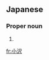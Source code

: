 ==Japanese==
{{ja-kanjitab|お|さわ|k2=ざわ|yomi=k}}

===Proper noun===
{{ja-pos|kyu=小澤|おざわ|proper}}

# {{surname|lang=ja|sort=おざわ}}

[[fr:小沢]]